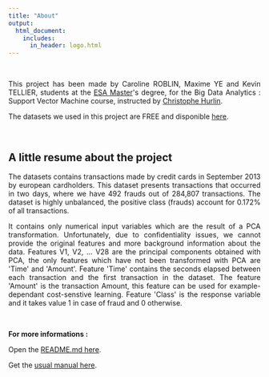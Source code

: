 ```yaml
---
title: "About"
output:
  html_document:
    includes:
      in_header: logo.html
---
```


&nbsp;

<p style="text-align:justify";>This project has been made by Caroline ROBLIN, Maxime YE and Kevin TELLIER, students at the <a href="https://www.univ-orleans.fr/deg/masters/ESA/" title="ESA Master" target="_blank"> ESA Master</a>'s degree, for the Big Data Analytics : Support Vector Machine course, instructed by <a href="https://sites.google.com/view/christophe-hurlin/home?authuser=0" title="Christophe Hurlin" target="_blank">Christophe Hurlin</a>.</p>

<p style="text-align:justify";>The datasets we used in this project are FREE and disponible <a href="https://www.kaggle.com/mlg-ulb/creditcardfraud" title="here" target="_blank">here</a>.</p>


&nbsp;

## <strong>A little resume about the project</strong>

<p style="text-align:justify";>The datasets contains transactions made by credit cards in September 2013 by european cardholders. This dataset presents transactions that occurred in two days, where we have 492 frauds out of 284,807 transactions. The dataset is highly unbalanced, the positive class (frauds) account for 0.172% of all transactions.</p>

<p style="text-align:justify";>It contains only numerical input variables which are the result of a PCA transformation. Unfortunately, due to confidentiality issues, we cannot provide the original features and more background information about the data. Features V1, V2, ... V28 are the principal components obtained with PCA, the only features which have not been transformed with PCA are 'Time' and 'Amount'. Feature 'Time' contains the seconds elapsed between each transaction and the first transaction in the dataset. The feature 'Amount' is the transaction Amount, this feature can be used for example-dependant cost-senstive learning. Feature 'Class' is the response variable and it takes value 1 in case of fraud and 0 otherwise.</p>

&nbsp;

<strong>For more informations :</strong>

Open the <a href="https://github.com/KevinTellier2/Projet_SVM_KevinTellier/blob/master/README.md" title="README.md here" target="_blank">README.md here</a>. 

Get the <a href="https://www.dropbox.com/s/njaxrlmk93eayc3/User%20Manual%20-%20Roblin%20-%20Tellier%20-%20YE.html?dl=1" title="usual manual here" target="_blank">usual manual here</a>.

&nbsp;
